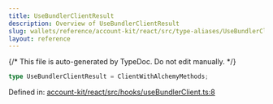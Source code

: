```yaml
---
title: UseBundlerClientResult
description: Overview of UseBundlerClientResult
slug: wallets/reference/account-kit/react/src/type-aliases/UseBundlerClientResult
layout: reference
---
```


{/* This file is auto-generated by TypeDoc. Do not edit manually. */}

```ts
type UseBundlerClientResult = ClientWithAlchemyMethods;
```

Defined in: [account-kit/react/src/hooks/useBundlerClient.ts:8](https://github.com/alchemyplatform/aa-sdk/blob/08ef11b1fc98663df6a97fa93722c7f14b33f1cc/account-kit/react/src/hooks/useBundlerClient.ts#L8)
